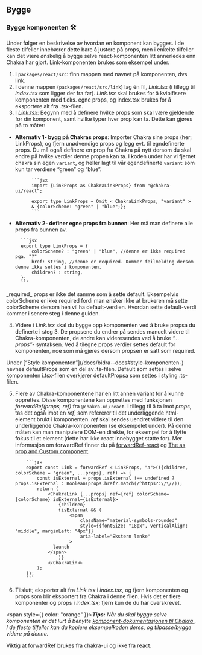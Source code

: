 
<Meta title="Info/Bidra/Bygge" />

## Bygge

### Bygge komponenten 🛠

Under følger en beskrivelse av hvordan en komponent kan bygges.
I de fleste tilfeller innebærer dette bare å justere på props, men i enkelte tilfeller kan det være ønskelig å bygge selve react-komponenten litt annerledes enn Chakra har gjort.
Link-komponenten brukes som eksempel under.

1.  I `packages/react/src`: finn mappen med navnet på komponenten, dvs link.
2.  I denne mappen (`packages/react/src/link`) lag én fil, _Link.tsx_ (i tillegg til _index.tsx_ som ligger der fra før).
    _Link.tsx_ skal brukes for å kvibifisere komponenten med f.eks. egne props, og index.tsx brukes for å eksportere alt fra _.tsx_-filen.
3.  I _Link.tsx_: Begynn med å definere hvilke props som skal være gjeldende for din komponent, samt hvilke typer hver prop kan ta. Dette kan gjøres på to måter:

- **Alternativ 1- bygg på Chakras props**: Importer Chakra sine props (her; LinkProps), og fjern unødvendige props og legg evt. til egndefinerte props.
  Du må også definere en prop fra Chakra på nytt dersom du skal endre på hvilke verdier denne propen kan ta.
  I koden under har vi fjernet chakra sin egen `variant`, og heller lagt til vår egendefinerte `variant` som kun tar verdiene “green” og “blue”.

            ```jsx
            import {LinkProps as ChakraLinkProps} from "@chakra-ui/react";

            export type LinkProps = Omit < ChakraLinkProps, "variant" >
            & {colorScheme: "green" | "blue";};
            ```

- **Alternativ 2- definer egne props fra bunnen**: Her må man definere alle props fra bunnen av.

        ```jsx
        export type LinkProps = {
            colorScheme? : "green" | "blue", //denne er ikke required pga. "?"
            href: string, //denne er required. Kommer feilmelding dersom denne ikke settes i komponenten.
            children? : string,
        };
        ```

<KvibProvider>
  <Alert status="info">
    <AlertIcon />
    _required_ props er ikke det samme som å sette default. Eksempelvis colorScheme er ikke required fordi man ønsker ikke
    at brukeren må sette colorScheme dersom hen vil ha default-verdien. Hvordan sette default-verdi kommer i senere steg
    i denne guiden.
  </Alert>
</KvibProvider>

4.  Videre i _Link.tsx_ skal du bygge opp komponenten ved å bruke propsa du definerte i steg 3. De propsene du endrer på sendes manuelt videre til Chakra-komponenten, de andre kan videresendes ved å bruke _“…props”_- syntaksen.
    Ved å tilegne props verdier settes default for komponenten, noe som må gjøres dersom propsen er satt som required.

<KvibProvider>
  <Alert status="info">
    <AlertIcon />
    Under [“Style komponenten”](/docs/bidra--docs#style-komponenten-) nevnes defaultProps som en del av .ts-filen. Default
    som settes i selve komponenten i.tsx-filen overkjører defaultPropsa som settes i styling .ts-filen.
  </Alert>
</KvibProvider>

5.  Flere av Chakra-komponentene har en litt annen variant for å kunne opprettes. Disse komponentene kan opprettes med funksjonen _forwardRef(props, ref)_ fra `@chakra-ui/react`.
    I tillegg til å ta imot _props_, tas det også imot en _ref_, som refererer til det underliggende html-element brukt i komponenten.
    _ref_ skal sendes uendret videre til den underliggende Chakra-komponenten (se eksempelet under).
    På denne måten kan man manipulere DOM-en direkte, for eksempel for å flytte fokus til et element (dette har ikke react innebygget støtte for).
    Mer informasjon om forwardRef finner du på [forwardRef-react](https://react.dev/reference/react/forwardRef)
    og [The as prop and Custom component](https://chakra-ui.com/community/recipes/as-prop).

            ```jsx
            export const Link = forwardRef < LinkProps, "a">(({children, colorScheme = "green", ...props}, ref) => {
                const isExternal = props.isExternal !== undefined ? props.isExternal : Boolean(props.href?.match(/^https?:\/\//));
                return (
                    <ChakraLink {...props} ref={ref} colorScheme={colorScheme} isExternal={isExternal}>
                        {children}
                        {isExternal && (
                            <span
                                className="material-symbols-rounded"
                                style={{fontSize: "18px", verticalAlign: "middle", marginLeft: "4px"}}
                                aria-label="Ekstern lenke"
                            >
                      launch
                    </span>
                        )}
                    </ChakraLink>
                );
            });
            ```

6.  Tilslutt; eksporter alt fra _Link.tsx_ i _index.tsx_, og fjern komponenten og props som blir eksportert fra Chakra i denne filen. Hvis det er flere komponenter og props i _index.tsx_; fjern kun de du har overskrevet.

<span style={{ color: "orange" }}>**_Tips:_**</span> _Når du skal bygge selve komponenten er det lurt å benytte [komponent-dokumentasjonen
til Chakra ](https://chakra-ui.com/docs/components)._ _I de fleste tilfeller kan du kopiere eksempelkoden deres, og tilpasse/bygge
videre på denne._

<KvibProvider>
  <Alert status="warning">
    <AlertIcon />
    Viktig at forwardRef brukes fra chakra-ui og ikke fra react.
  </Alert>
</KvibProvider>
